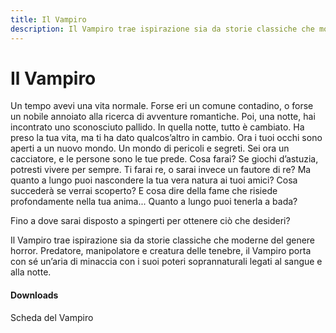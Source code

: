 ```yaml
---
title: Il Vampiro
description: Il Vampiro trae ispirazione sia da storie classiche che moderne del genere horror. Predatore, manipolatore e creatura delle tenebre, il Vampiro porta con sé un’aria di minaccia con i suoi poteri soprannaturali legati al sangue e alla notte.
---
```


# Il Vampiro

Un tempo avevi una vita normale. Forse eri un comune contadino, o forse un nobile annoiato alla ricerca di avventure romantiche. Poi, una notte, hai incontrato uno sconosciuto pallido. In quella notte, tutto è cambiato. Ha preso la tua vita, ma ti ha dato qualcos’altro in cambio.
Ora i tuoi occhi sono aperti a un nuovo mondo. Un mondo di pericoli e segreti. Sei ora un cacciatore, e le persone sono le tue prede. Cosa farai? Se giochi d’astuzia, potresti vivere per sempre. Ti farai re, o sarai invece un fautore di re? Ma quanto a lungo puoi nascondere la tua vera natura ai tuoi amici? Cosa succederà se verrai scoperto? E cosa dire della fame che risiede profondamente nella tua anima... Quanto a lungo puoi tenerla a bada?

Fino a dove sarai disposto a spingerti per ottenere ciò che desideri?

Il Vampiro trae ispirazione sia da storie classiche che moderne del genere horror. Predatore, manipolatore e creatura delle tenebre, il Vampiro porta con sé un’aria di minaccia con i suoi poteri soprannaturali legati al sangue e alla notte.

#### Downloads

<DownloadLink href="https://KernelPanic92.github.io/dungeonworld-ita/classi/community/Peter%20Johansen/Lore%20and%20Lords%20Pack/vampiro.pdf">Scheda del Vampiro</DownloadLink>